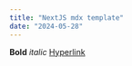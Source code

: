 ---
title: "NextJS mdx template"
date: "2024-05-28"
---
**Bold**
_italic_
[Hyperlink](https://url.com)
<br />